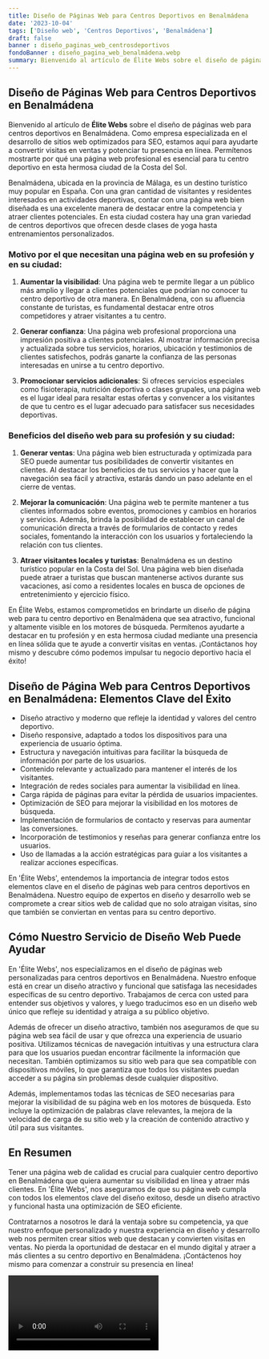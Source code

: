 ```yaml
---
title: Diseño de Páginas Web para Centros Deportivos en Benalmádena
date: '2023-10-04'
tags: ['Diseño web', 'Centros Deportivos', 'Benalmádena']
draft: false
banner : diseño_paginas_web_centrosdeportivos
fondoBanner : diseño_pagina_web_benalmádena.webp
summary: Bienvenido al artículo de Élite Webs sobre el diseño de páginas web para centros deportivos en Benalmádena. Como empresa especializada en el desarrollo de sitios web optimizados para SEO, estamos aquí para ayudarte a convertir visitas en ventas y potenciar tu presencia en línea. Permítenos mostrarte por qué una página web profesional es esencial para tu centro deportivo en esta hermosa ciudad de la Costa del Sol.
---
```


## **Diseño de Páginas Web para Centros Deportivos en Benalmádena**

Bienvenido al artículo de **Élite Webs** sobre el diseño de páginas web para centros deportivos en Benalmádena. Como empresa especializada en el desarrollo de sitios web optimizados para SEO, estamos aquí para ayudarte a convertir visitas en ventas y potenciar tu presencia en línea. Permítenos mostrarte por qué una página web profesional es esencial para tu centro deportivo en esta hermosa ciudad de la Costa del Sol.

Benalmádena, ubicada en la provincia de Málaga, es un destino turístico muy popular en España. Con una gran cantidad de visitantes y residentes interesados en actividades deportivas, contar con una página web bien diseñada es una excelente manera de destacar entre la competencia y atraer clientes potenciales. En esta ciudad costera hay una gran variedad de centros deportivos que ofrecen desde clases de yoga hasta entrenamientos personalizados.

### **Motivo por el que necesitan una página web en su profesión y en su ciudad:**

1. **Aumentar la visibilidad**: Una página web te permite llegar a un público más amplio y llegar a clientes potenciales que podrían no conocer tu centro deportivo de otra manera. En Benalmádena, con su afluencia constante de turistas, es fundamental destacar entre otros competidores y atraer visitantes a tu centro.

2. **Generar confianza**: Una página web profesional proporciona una impresión positiva a clientes potenciales. Al mostrar información precisa y actualizada sobre tus servicios, horarios, ubicación y testimonios de clientes satisfechos, podrás ganarte la confianza de las personas interesadas en unirse a tu centro deportivo.

3. **Promocionar servicios adicionales**: Si ofreces servicios especiales como fisioterapia, nutrición deportiva o clases grupales, una página web es el lugar ideal para resaltar estas ofertas y convencer a los visitantes de que tu centro es el lugar adecuado para satisfacer sus necesidades deportivas.

### **Beneficios del diseño web para su profesión y su ciudad:**

1. **Generar ventas**: Una página web bien estructurada y optimizada para SEO puede aumentar tus posibilidades de convertir visitantes en clientes. Al destacar los beneficios de tus servicios y hacer que la navegación sea fácil y atractiva, estarás dando un paso adelante en el cierre de ventas.

2. **Mejorar la comunicación**: Una página web te permite mantener a tus clientes informados sobre eventos, promociones y cambios en horarios y servicios. Además, brinda la posibilidad de establecer un canal de comunicación directa a través de formularios de contacto y redes sociales, fomentando la interacción con los usuarios y fortaleciendo la relación con tus clientes.

3. **Atraer visitantes locales y turistas**: Benalmádena es un destino turístico popular en la Costa del Sol. Una página web bien diseñada puede atraer a turistas que buscan mantenerse activos durante sus vacaciones, así como a residentes locales en busca de opciones de entretenimiento y ejercicio físico.

En Élite Webs, estamos comprometidos en brindarte un diseño de página web para tu centro deportivo en Benalmádena que sea atractivo, funcional y altamente visible en los motores de búsqueda. Permítenos ayudarte a destacar en tu profesión y en esta hermosa ciudad mediante una presencia en línea sólida que te ayude a convertir visitas en ventas. ¡Contáctanos hoy mismo y descubre cómo podemos impulsar tu negocio deportivo hacia el éxito!

<GifSeo />

<Cta />

## Diseño de Página Web para Centros Deportivos en Benalmádena: Elementos Clave del Éxito

- Diseño atractivo y moderno que refleje la identidad y valores del centro deportivo.
- Diseño responsive, adaptado a todos los dispositivos para una experiencia de usuario óptima.
- Estructura y navegación intuitivas para facilitar la búsqueda de información por parte de los usuarios.
- Contenido relevante y actualizado para mantener el interés de los visitantes.
- Integración de redes sociales para aumentar la visibilidad en línea.
- Carga rápida de páginas para evitar la pérdida de usuarios impacientes.
- Optimización de SEO para mejorar la visibilidad en los motores de búsqueda.
- Implementación de formularios de contacto y reservas para aumentar las conversiones.
- Incorporación de testimonios y reseñas para generar confianza entre los usuarios.
- Uso de llamadas a la acción estratégicas para guiar a los visitantes a realizar acciones específicas.

En 'Élite Webs', entendemos la importancia de integrar todos estos elementos clave en el diseño de páginas web para centros deportivos en Benalmádena. Nuestro equipo de expertos en diseño y desarrollo web se compromete a crear sitios web de calidad que no solo atraigan visitas, sino que también se conviertan en ventas para su centro deportivo.

## Cómo Nuestro Servicio de Diseño Web Puede Ayudar

En 'Élite Webs', nos especializamos en el diseño de páginas web personalizadas para centros deportivos en Benalmádena. Nuestro enfoque está en crear un diseño atractivo y funcional que satisfaga las necesidades específicas de su centro deportivo. Trabajamos de cerca con usted para entender sus objetivos y valores, y luego traducimos eso en un diseño web único que refleje su identidad y atraiga a su público objetivo.

Además de ofrecer un diseño atractivo, también nos aseguramos de que su página web sea fácil de usar y que ofrezca una experiencia de usuario positiva. Utilizamos técnicas de navegación intuitivas y una estructura clara para que los usuarios puedan encontrar fácilmente la información que necesitan. También optimizamos su sitio web para que sea compatible con dispositivos móviles, lo que garantiza que todos los visitantes puedan acceder a su página sin problemas desde cualquier dispositivo.

Además, implementamos todas las técnicas de SEO necesarias para mejorar la visibilidad de su página web en los motores de búsqueda. Esto incluye la optimización de palabras clave relevantes, la mejora de la velocidad de carga de su sitio web y la creación de contenido atractivo y útil para sus visitantes.

## En Resumen

Tener una página web de calidad es crucial para cualquier centro deportivo en Benalmádena que quiera aumentar su visibilidad en línea y atraer más clientes. En 'Élite Webs', nos aseguramos de que su página web cumpla con todos los elementos clave del diseño exitoso, desde un diseño atractivo y funcional hasta una optimización de SEO eficiente.

Contratarnos a nosotros le dará la ventaja sobre su competencia, ya que nuestro enfoque personalizado y nuestra experiencia en diseño y desarrollo web nos permiten crear sitios web que destacan y convierten visitas en ventas. No pierda la oportunidad de destacar en el mundo digital y atraer a más clientes a su centro deportivo en Benalmádena. ¡Contáctenos hoy mismo para comenzar a construir su presencia en línea!

<Video />

<CtaBot job='Centros Deportivos' city='Benalmádena'/>

<Gmaps query='Benalmádena+españa+maps' />